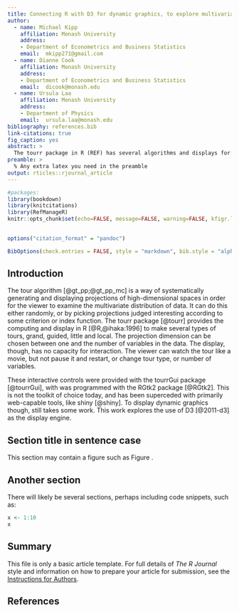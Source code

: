 ```yaml
---
title: Connecting R with D3 for dynamic graphics, to explore multivariate data with tours
author:
  - name: Michael Kipp
    affiliation: Monash University
    address:
    - Department of Econometrics and Business Statistics
    email:  mkipp271@gmail.com
  - name: Dianne Cook
    affiliation: Monash University
    address:
    - Department of Econometrics and Business Statistics
    email:  dicook@monash.edu 
  - name: Ursula Laa
    affiliation: Monash University
    address:
    - Department of Physics
    email:  ursula.laa@monash.edu
bibliography: references.bib
link-citations: true
fig_caption: yes
abstract: >
  The tourr package in R (REF) has several algorithms and displays for showing multivariate data as a sequence of low-dimensional projections. It can display as a movie but has no capacity for interaction, such as stop/go, change tour type, drop/add variables. The tourrGui (REF) package provides these sorts of controls, but the interface is programmed with the dated RGtk2 (REF) package. This work explores using custom messages to pass data from R to D3 (REF) for viewing, using the shiny framework.  
preamble: >
  % Any extra latex you need in the preamble
output: rticles::rjournal_article
---
```


```r
#packages:
library(bookdown)
library(knitcitations)
library(RefManageR)
knitr::opts_chunk$set(echo=FALSE, message=FALSE, warning=FALSE, kfigr.link=TRUE, kfigr.prefix=TRUE, cache=TRUE, fig.env = TRUE, fig.cap=TRUE, fig.height=3)

 
options("citation_format" = "pandoc")

BibOptions(check.entries = FALSE, style = "markdown", bib.style = "alphabetic", cite.style = 'alphabetic')
```

## Introduction

The tour algorithm [@gt_pp;@gt_pp_mc] is a way of systematically generating and displaying projections of high-dimensional spaces in order for the viewer to examine the multivariate distribution of data. It can do this either randomly, or by picking projections judged interesting according to some criterion or index function. The tourr package [@tourr] provides the computing and display in R [@R,@ihaka:1996] to make several types of tours, grand, guided, little and local. The projection dimension can be chosen between one and the number of variables in the data. The display, though, has no capacity for interaction. The viewer can watch the tour like a movie, but not pause it and restart, or change tour type, or number of variables. 

These interactive controls were provided with the tourrGui package [@tourrGui], with was programmed with the RGtk2 package [@RGtk2]. This is not the toolkit of choice today, and has been superceded with primarily web-capable tools, like shiny [@shiny]. To display dynamic graphics though, still takes some work. This work explores the use of D3 [@2011-d3] as the display engine.


## Section title in sentence case

This section may contain a figure such as Figure \ref{figure:rlogo}.

\begin{figure}[htbp]
  \centering
  \caption{The logo of R.}
  \label{figure:rlogo}
\end{figure}

## Another section

There will likely be several sections, perhaps including code snippets, such as:

```r
x <- 1:10
x
```

## Summary

This file is only a basic article template. For full details of _The R Journal_ style and information on how to prepare your article for submission, see the [Instructions for Authors](https://journal.r-project.org/share/author-guide.pdf).

## References

<div id="refs"></div>
